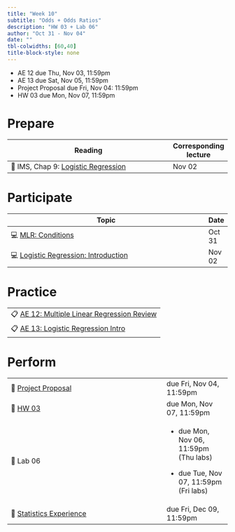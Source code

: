 ```yaml
---
title: "Week 10"
subtitle: "Odds + Odds Ratios"
description: "HW 03 + Lab 06"
author: "Oct 31 - Nov 04"
date: ""
tbl-colwidths: [60,40]
title-block-style: none
---
```


::: callout-important
-   AE 12 due Thu, Nov 03, 11:59pm
-   AE 13 due Sat, Nov 05, 11:59pm
-   Project Proposal due Fri, Nov 04: 11:59pm
-   HW 03 due Mon, Nov 07, 11:59pm
:::

# Prepare

| Reading                                                                                      | Corresponding lecture |
|----------------------------------------------------------------------------------------------|-----------------------|
| 📖 IMS, Chap 9: [Logistic Regression](https://openintro-ims.netlify.app/model-logistic.html) | Nov 02                |

# Participate

| Topic                                                                    | Date   |
|--------------------------------------------------------------------------|--------|
| 💻 [MLR: Conditions](../slides/18-mlr-conditions.html)                   | Oct 31 |
| 💻 [Logistic Regression: Introduction](../slides/19-logistic-intro.html) | Nov 02 |

# Practice

|                                                                            |
|----------------------------------------------------------------------------|
| 📋 [AE 12: Multiple Linear Regression Review](../ae/ae-12-mlr-review.html) |
| 📋 [AE 13: Logistic Regression Intro](../ae/ae-13-logistic-intro.html)     |

# Perform

+---------------------------------------------------------------------------------------------------+-----------------------------------------+
| 📝 [Project Proposal](https://sta210-fa22.netlify.app/project-instructions.html#project-proposal) | due Fri, Nov 04, 11:59pm                |
+---------------------------------------------------------------------------------------------------+-----------------------------------------+
| 📝 [HW 03](../hw/hw-03.html)                                                                      | due Mon, Nov 07, 11:59pm                |
+---------------------------------------------------------------------------------------------------+-----------------------------------------+
| 📝 Lab 06                                                                                         | -   due Mon, Nov 06, 11:59pm (Thu labs) |
|                                                                                                   |                                         |
|                                                                                                   | -   due Tue, Nov 07, 11:59pm (Fri labs) |
+---------------------------------------------------------------------------------------------------+-----------------------------------------+
| 📝 [Statistics Experience](https://sta210-fa22.netlify.app/hw/stats-experience.html)              | due Fri, Dec 09, 11:59pm                |
+---------------------------------------------------------------------------------------------------+-----------------------------------------+
